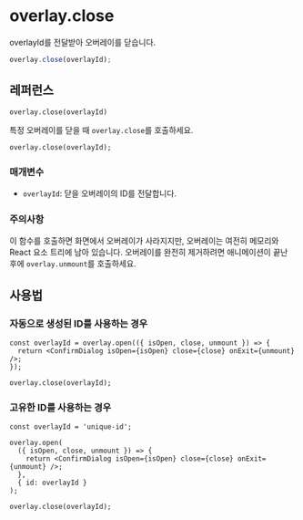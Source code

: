 # overlay.close

overlayId를 전달받아 오버레이를 닫습니다.

```ts
overlay.close(overlayId);
```

## 레퍼런스

`overlay.close(overlayId)`

특정 오버레이를 닫을 때 `overlay.close`를 호출하세요.

```tsx
overlay.close(overlayId);
```

### 매개변수

- `overlayId`: 닫을 오버레이의 ID를 전달합니다.

### 주의사항

이 함수를 호출하면 화면에서 오버레이가 사라지지만, 오버레이는 여전히 메모리와 React 요소 트리에 남아 있습니다.
오버레이를 완전히 제거하려면 애니메이션이 끝난 후에 `overlay.unmount`를 호출하세요.

## 사용법

### 자동으로 생성된 ID를 사용하는 경우

```tsx {5}
const overlayId = overlay.open(({ isOpen, close, unmount }) => {
  return <ConfirmDialog isOpen={isOpen} close={close} onExit={unmount} />;
});

overlay.close(overlayId);
```

### 고유한 ID를 사용하는 경우

```tsx {10}
const overlayId = 'unique-id';

overlay.open(
  ({ isOpen, close, unmount }) => {
    return <ConfirmDialog isOpen={isOpen} close={close} onExit={unmount} />;
  },
  { id: overlayId }
);

overlay.close(overlayId);
```
